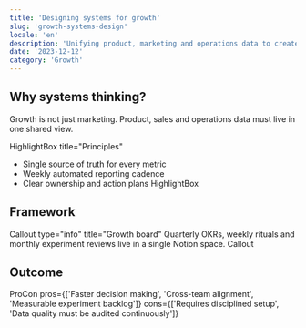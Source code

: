 ```yaml
---
title: 'Designing systems for growth'
slug: 'growth-systems-design'
locale: 'en'
description: 'Unifying product, marketing and operations data to create a repeatable growth rhythm.'
date: '2023-12-12'
category: 'Growth'
---
```


## Why systems thinking?

Growth is not just marketing. Product, sales and operations data must live in one shared view.

HighlightBox title="Principles"

- Single source of truth for every metric
- Weekly automated reporting cadence
- Clear ownership and action plans
  HighlightBox

## Framework

Callout type="info" title="Growth board"
Quarterly OKRs, weekly rituals and monthly experiment reviews live in a single Notion space.
Callout

## Outcome

ProCon pros={['Faster decision making', 'Cross-team alignment', 'Measurable experiment backlog']} cons={['Requires disciplined setup', 'Data quality must be audited continuously']}
